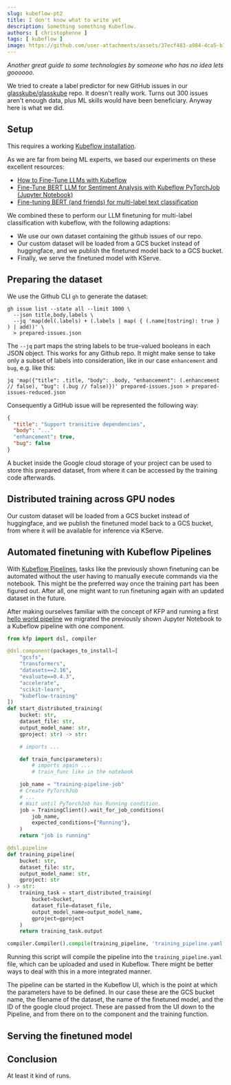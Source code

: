 ```yaml
---
slug: kubeflow-pt2
title: I don't know what to write yet
description: Something something Kubeflow.
authors: [ christophenne ]
tags: [ kubeflow ]
image: https://github.com/user-attachments/assets/37ecf483-a984-4ca5-b10f-eaad367ff7cd
---
```


*Another great guide to some technologies by someone who has no idea lets goooooo.*

<!-- truncate -->

We tried to create a label predictor for new GitHub issues in our [glasskube/glasskube](https://github.com/glasskube/glasskube) repo.
It doesn't really work. Turns out 300 issues aren't enough data, plus ML skills would have been beneficiary. Anyway here is what we did.

## Setup

This requires a working [Kubeflow installation](/).

As we are far from being ML experts, we based our experiments on these excellent resources:
* [How to Fine-Tune LLMs with Kubeflow](https://www.kubeflow.org/docs/components/training/user-guides/fine-tuning/)
* [Fine-Tune BERT LLM for Sentiment Analysis with Kubeflow PyTorchJob (Jupyter Notebook)](https://github.com/kubeflow/training-operator/blob/master/examples/pytorch/text-classification/Fine-Tune-BERT-LLM.ipynb)
* [Fine-tuning BERT (and friends) for multi-label text classification](https://github.com/NielsRogge/Transformers-Tutorials/blob/master/BERT/Fine_tuning_BERT_(and_friends)_for_multi_label_text_classification.ipynb)

We combined these to perform our LLM finetuning for multi-label classification with kubeflow, with the following adaptions:
* We use our own dataset containing the github issues of our repo.
* Our custom dataset will be loaded from a GCS bucket instead of huggingface, and we publish the finetuned model back to a GCS bucket.
* Finally, we serve the finetuned model with KServe.

## Preparing the dataset

We use the Github CLI `gh` to generate the dataset:

```shell
gh issue list --state all --limit 1000 \
  --json title,body,labels \
  --jq 'map(del(.labels) + (.labels | map( { (.name|tostring): true } ) | add))' \
  > prepared-issues.json
```

The `--jq` part maps the string labels to be true-valued booleans in each JSON object. This works for any Github repo.
It might make sense to take only a subset of labels into consideration, like in our case `enhancement` and `bug`, e.g. like this:

```shell
jq 'map({"title": .title, "body": .body, "enhancement": (.enhancement // false), "bug": (.bug // false)})' prepared-issues.json > prepared-issues-reduced.json
```

Consequently a GitHub issue will be represented the following way:

```json
{
  "title": "Support transitive dependencies",
  "body": "..."
  "enhancement": true,
  "bug": false
}
```

A bucket inside the Google cloud storage of your project can be used to store this prepared dataset, from where it can be accessed by the training code afterwards.

## Distributed training across GPU nodes

Our custom dataset will be loaded from a GCS bucket instead of huggingface, and we publish the finetuned model back to a GCS bucket,
from where it will be available for inference via KServe.

## Automated finetuning with Kubeflow Pipelines

With [Kubeflow Pipelines](https://www.kubeflow.org/docs/components/pipelines/overview/), tasks like the previously shown finetuning can be automated without the user having to manually execute commands via the notebook.
This might be the preferred way once the training part has been figured out. After all, one might want to run finetuning again with an updated dataset in the future.

After making ourselves familiar with the concept of KFP and running a first [hello world pipeline](https://www.kubeflow.org/docs/components/pipelines/getting-started/)
we migrated the previously shown Jupyter Notebook to a Kubeflow pipeline with one component.

```python
from kfp import dsl, compiler

@dsl.component(packages_to_install=[
    "gcsfs",
    "transformers",
    "datasets==2.16",
    "evaluate==0.4.3",
    "accelerate",
    "scikit-learn",
    "kubeflow-training"
])
def start_distributed_training(
    bucket: str,
    dataset_file: str,
    output_model_name: str,
    gproject: str) -> str:

    # imports ...

    def train_func(parameters):
        # imports again ...
        # train_func like in the notebook

    job_name = "training-pipeline-job"
    # Create PyTorchJob
    # ...
    # Wait until PyTorchJob has Running condition.
    job = TrainingClient().wait_for_job_conditions(
        job_name,
        expected_conditions={"Running"},
    )
    return "job is running"

@dsl.pipeline
def training_pipeline(
    bucket: str,
    dataset_file: str,
    output_model_name: str,
    gproject: str
) -> str:
    training_task = start_distributed_training(
        bucket=bucket,
        dataset_file=dataset_file,
        output_model_name=output_model_name,
        gproject=gproject
    )
    return training_task.output

compiler.Compiler().compile(training_pipeline, 'training_pipeline.yaml')
```

Running this script will compile the pipeline into the `training_pipeline.yaml` file, which can be uploaded and used in Kubeflow.
There might be better ways to deal with this in a more integrated manner.

The pipeline can be started in the Kubeflow UI, which is the point at which the parameters have to be defined. In our case these are the GCS bucket name,
the filename of the dataset, the name of the finetuned model, and the ID of the google cloud project. These are passed from the UI down
to the Pipeline, and from there on to the component and the training function.

## Serving the finetuned model

## Conclusion

At least it kind of runs.
